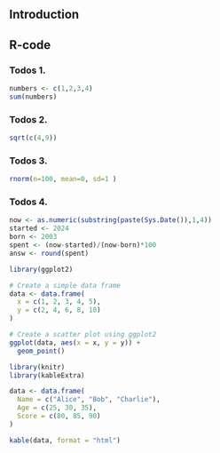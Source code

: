 ## Introduction
## R-code
### Todos 1.
```r
numbers <- c(1,2,3,4)
sum(numbers)
```
### Todos 2.
```r
sqrt(c(4,9))
```
### Todos 3.


```r
rnorm(n=100, mean=0, sd=1 )
```
### Todos 4.

```r
now <- as.numeric(substring(paste(Sys.Date()),1,4))
started <- 2024
born <- 2003
spent <- (now-started)/(now-born)*100
answ <- round(spent)
```


```r
library(ggplot2)

# Create a simple data frame
data <- data.frame(
  x = c(1, 2, 3, 4, 5),
  y = c(2, 4, 6, 8, 10)
)

# Create a scatter plot using ggplot2
ggplot(data, aes(x = x, y = y)) +
  geom_point()
```

```r
library(knitr)
library(kableExtra)

data <- data.frame(
  Name = c("Alice", "Bob", "Charlie"),
  Age = c(25, 30, 35),
  Score = c(80, 85, 90)
)

kable(data, format = "html")
```

